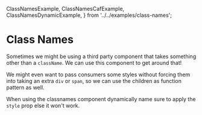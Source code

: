   ClassNamesExample,
  ClassNamesCafExample,
  ClassNamesDynamicExample,
} from '../../examples/class-names';

# Class Names

Sometimes we might be using a third party component that takes something other than a `className`.
We can use this component to get around that!

<ClassNamesExample />

We might even want to pass consumers some styles without forcing them into taking an extra `div` or `span`,
so we can use the children as function pattern as well.

<ClassNamesCafExample />

When using the classnames component dynamically name sure to apply the `style` prop else it won't work.

<ClassNamesDynamicExample />
